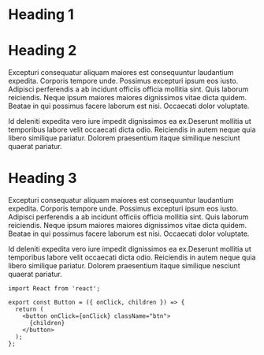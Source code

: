 # Heading 1

# Heading 2

Excepturi consequatur aliquam maiores est consequuntur laudantium expedita. Corporis tempore unde. Possimus excepturi ipsum eos iusto. Adipisci perferendis a ab incidunt officiis officia mollitia sint. Quis laborum reiciendis. Neque ipsum maiores maiores dignissimos vitae dicta quidem. Beatae in qui possimus facere laborum est nisi. Occaecati dolor voluptate.

Id deleniti expedita vero iure impedit dignissimos ea ex.Deserunt mollitia ut temporibus labore velit occaecati dicta odio. Reiciendis in autem neque quia libero similique pariatur. Dolorem praesentium itaque similique nesciunt quaerat pariatur.

# Heading 3

Excepturi consequatur aliquam maiores est consequuntur laudantium expedita. Corporis tempore unde. Possimus excepturi ipsum eos iusto. Adipisci perferendis a ab incidunt officiis officia mollitia sint. Quis laborum reiciendis. Neque ipsum maiores maiores dignissimos vitae dicta quidem. Beatae in qui possimus facere laborum est nisi. Occaecati dolor voluptate.

Id deleniti expedita vero iure impedit dignissimos ea ex.Deserunt mollitia ut temporibus labore velit occaecati dicta odio. Reiciendis in autem neque quia libero similique pariatur. Dolorem praesentium itaque similique nesciunt quaerat pariatur.

```tsx
import React from 'react';

export const Button = ({ onClick, children }) => {
  return (
    <button onClick={onClick} className="btn">
      {children}
    </button>
  );
};
```